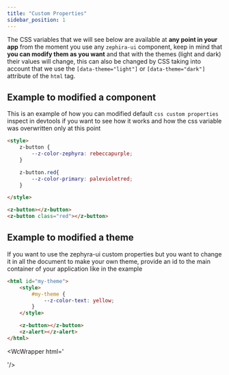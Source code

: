 ```yaml
---
title: "Custom Properties"
sidebar_position: 1
---
```



The CSS variables that we will see below are available at **any point in your app** from the moment you use any `zephira-ui` component, keep in mind that **you can modify them as you want** and that with the themes (light and dark) their values ​​will change, this can also be changed by CSS taking into account that we use the `[data-theme="light"]` or `[data-theme="dark"]` attribute of the `html` tag.


## Example to modified a component 

This is an example of how you can modified default `css custom properties` inspect in devtools if you want to see how it works and how the css variable was overwritten only at this point

```html
<style>
    z-button {
        --z-color-zephyra: rebeccapurple;
    }

    z-button.red{
        --z-color-primary: palevioletred;
    }

</style>

<z-button></z-button>
<z-button class="red"></z-button>
```

<WcWrapper html='<style>
    z-button {
        --z-color-zephyra: rebeccapurple;
    }
     z-button.red{
        --z-color-primary: palevioletred;
    }
</style><z-button variant="zephyra"></z-button> <z-button class="red"></z-button>'/>


## Example to modified a theme 

If you want to use the zephyra-ui custom properties but you want to change it in all the document to make your own theme, provide an id to the main container of your application like in the example


```html
<html id="my-theme">
    <style>
        #my-theme {
            --z-color-text: yellow;
        }
    </style>

    <z-button></z-button>
    <z-alert></z-alert>
</html>
```

<WcWrapper html='
<main id="my-theme">
<style>
    #my-theme {
        --z-color-text: yellow;
    }
</style>

<z-button></z-button>
<z-alert></z-alert>
</main>
'/>
